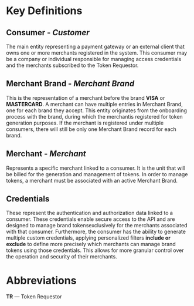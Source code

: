 # Key Definitions

## Consumer - _**Customer**_

The main entity representing a payment gateway or an external client that owns
one or more merchants registered in the system. This consumer may be a company
or individual responsible for managing access credentials and the merchants subscribed to the Token Requestor.

## Merchant Brand - _**Merchant Brand**_

This is the representation of a merchant before the brand **VISA** or **MASTERCARD**.
A merchant can have multiple entries in Merchant Brand, one for each brand they accept.
This entity originates from the onboarding process with the brand, during which the merchantis registered for token generation purposes.
If the merchant is registered under multiple consumers, there will still be only one Merchant Brand record for each brand.

## Merchant - _**Merchant**_

Represents a specific merchant linked to a consumer. It is the unit that will be billed
for the generation and management of tokens. In order to manage tokens, a merchant must
be associated with an active Merchant Brand.

## Credentials

These represent the authentication and authorization data linked to a consumer.
These credentials enable secure access to the API and are designed to manage
brand tokensexclusively for the merchants associated with that consumer.
Furthermore, the consumer has the ability to generate multiple custom credentials,
applying personalized filters **include or exclude** to define more precisely which
merchants can manage brand tokens using those credentials. This allows for more
granular control over the operation and security of their merchants.

# Abbreviations

**TR** — Token Requestor
